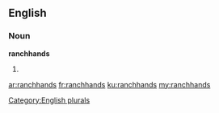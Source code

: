 ==English==

===Noun===
'''ranchhands'''

# {{plural of|ranchhand}}

[[Category:English plurals]]

[[ar:ranchhands]]
[[fr:ranchhands]]
[[ku:ranchhands]]
[[my:ranchhands]]